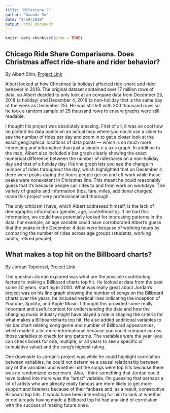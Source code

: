 ```yaml
---
title: "Milestone 2"
author: "Amanda Su"
date: "9/19/2019"
output: html_document
---
```


```r
knitr::opts_chunk$set(echo = TRUE)
```

## Chicago Ride Share Comparisons. Does Christmas affect ride-share and rider behavior?

By Albert Shin, [Project Link](https://treblashin.shinyapps.io/chicago-rides/)

Albert looked at how Christmas (a holiday) affected ride-share and rider behavior in 2018. The original dataset contained over 17 million rows of data, so Albert decided to only look at an compare data from December 25, 2018 (a holiday) and December 4, 2018 (a non-holiday that is the same day of the week as December 25). He was still left with 300 thousand rows so he took a random sample of 25 thousand rows to ensure graphs were still readable. 

I thought his project was absolutely amazing. First of all, it was so cool how he plotted his data points on an actual map where you could use a slider to see the number of rides per day and zoom in to get a closer look at the exact geographical locations of data points — which is so much more interesting and informative than just a simple x-y axis graph. In addition to the map, Albert also included a bar graph clearly showing the exact numerical difference between the number of rideshares on a non-holiday day and that of a holiday day. His line graph lets you see the change in number of rides throughout the day, which highlighted that on December 4 there were peaks during the hours people get on and off work while those peaks were nonexistent in Christmas line. This meant he could reasonably guess that it's because people call rides to and from work on workdays. The variety of graphs and information (tips, fare, miles, additional charges) made this project very professional and thorough. 

The only criticism I have, which Albert addressed himself, is the lack of demographic information (gender, age, race/ethnicity). If he had this information, we could have potentially looked for interesting patterns in the data. For example, an age variable could have corroborated Albert's guess that the peaks in the December 4 data were because of working hours by comparing the number of rides across age groups (students, working adults, retired people). 

## What makes a top hit on the Billboard charts?

By Jordan Topoleski, [Project Link](https://jtopoleski.shinyapps.io/What-Makes-a-Hit-Song/)

The question Jordan explored was what are the possible contributing factors to making a Billboard charts top hit. He looked at data from the past some 20 years, starting in 2000. What was really great about Jordan's project was on his line graph showing the number of songs on the Billboard charts over the years, he included vertical lines indicating the inception of Youtube, Spotify, and Apple Music. I thought this provided some really important and useful context for understanding the data and how the changing music industry might have played a role in shaping the criteria for what makes a Billboardcharts top hit. He also added additional variables to his bar chart relating song genre and number of Billboard appearances, which made it a lot more informational because you could compare across those variables to check for any patterns. The variables were the year (you can check boxes for one, multiple, or all years to see a specific or cumulative value) and the song's highest rating. 

One downside to Jordan's project was while he could highlight correlation between variables, he could not determine a causal relationship between any of the variables and whether not the songs were top hits because there was no randomized experiment. Also, I think something that Jordan could have looked into more was the "artist" variable. I'm guessing that perhaps a lot of artists who are already really famous are more likely to get more support and listeners because of their fanbase and, as a result, consecutive Billboard top hits. It would have been interesting for him to look at whether or not already having made a Billboard top hit had any kind of correlation with the success of making future ones. 



